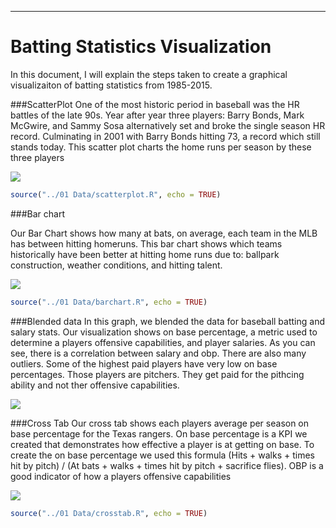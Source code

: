 

---
Batting Statistics Visualization
===

In this document, I will explain the steps taken to create a graphical visualizaiton of batting statistics from 1985-2015.



###ScatterPlot
One of the most historic period in baseball was the HR battles of the late 90s. Year after year three players: Barry Bonds, Mark McGwire, and Sammy Sosa alternatively set and broke the single season HR record. Culminating in 2001 with Barry Bonds hitting 73, a record which still stands today. This scatter plot charts the home runs per season by these three players

![](../02 Tableau/Scatterplot.png)

```r
source("../01 Data/scatterplot.R", echo = TRUE)
```


###Bar chart

Our Bar Chart shows how many at bats, on average, each team in the MLB has between hitting homeruns. This bar chart shows which teams historically have been better at hitting home runs due to: ballpark construction, weather conditions, and hitting talent.

![](../02 Tableau/Bar chart.png)

```r
source("../01 Data/barchart.R", echo = TRUE)
```

###Blended data
In this graph, we blended the data for baseball batting and salary stats. Our visualization shows on base percentage, a metric used to determine a players offensive capabilities, and player salaries. As you can see, there is a correlation between salary and obp. There are also many outliers. Some of the highest paid players have very low on base percentages. Those players are pitchers. They get paid for the pithcing ability and not ther offensive capabilities.

![](../02 Tableau/Blended data.png)

###Cross Tab
Our cross tab shows each players average per season on base percentage for the Texas rangers. On base percentage is a KPI we created that demonstrates how effective a player is at getting on base. To create the on base percentage we used this formula (Hits + walks + times hit by pitch) / (At bats + walks + times hit by pitch + sacrifice flies). OBP is a good indicator of how a players offensive capabilities

![](../02 Tableau/Crosstab.png)

```r
source("../01 Data/crosstab.R", echo = TRUE)
```
